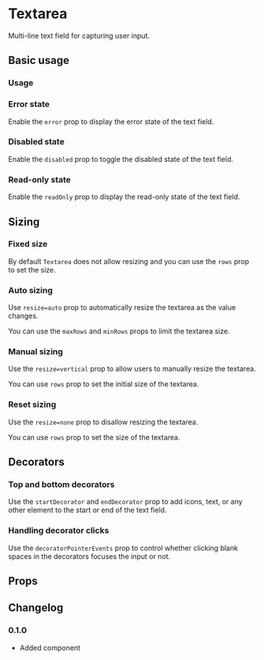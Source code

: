 # Textarea

Multi-line text field for capturing user input.

## Basic usage

### Usage

<ax-demo name="textarea/usage" />

### Error state

Enable the `error` prop to display the error state of the text field.

<ax-demo name="textarea/error-usage" />

### Disabled state

Enable the `disabled` prop to toggle the disabled state of the text field.

<ax-demo name="textarea/disabled-usage" />

### Read-only state

Enable the `readOnly` prop to display the read-only state of the text field.

<ax-demo name="textarea/readonly-usage" />

## Sizing

### Fixed size

By default `Textarea` does not allow resizing and you can use the `rows` prop to set the size.

<ax-demo name="textarea/size-usage" />

### Auto sizing

Use `resize=auto` prop to automatically resize the textarea as the value changes.

<ax-demo name="textarea/size-auto-usage" />

You can use the `maxRows` and `minRows` props to limit the textarea size.

<ax-demo name="textarea/size-auto-minmax-usage" />

### Manual sizing

Use the `resize=vertical` prop to allow users to manually resize the textarea.

You can use `rows` prop to set the initial size of the textarea.

<ax-demo name="textarea/size-manual-usage" />

### Reset sizing

Use the `resize=none` prop to disallow resizing the textarea.

You can use `rows` prop to set the size of the textarea.

<ax-demo name="textarea/size-reset-usage" />

## Decorators

### Top and bottom decorators

Use the `startDecorator` and `endDecorator` prop to add icons, text, or any other element to the start or end of the text field.

<ax-demo name="textarea/decorator-usage" />

### Handling decorator clicks

Use the `decoratorPointerEvents` prop to control whether clicking blank spaces in the decorators focuses the input or not.

<ax-demo name="textarea/decorator-pointer-usage" />

## Props

<ax-props-table component="Textarea" />

<ax-props-table component="InputBase" />

## Changelog

### 0.1.0

- Added component
